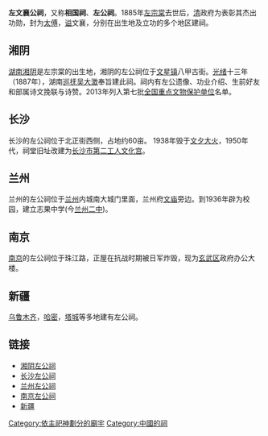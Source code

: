 {{multiple issues|
{{expand|time=2015-09-11T20:58:42+00:00}}
{{no footnotes|time=2015-09-11T20:58:42+00:00}}
{{refimprove|time=2015-09-11T20:58:42+00:00}}
}}
'''左文襄公祠'''，又称'''相国祠'''、'''左公祠'''。1885年[[左宗棠|左宗棠]]去世后，[[清|清]]政府为表彰其杰出功勋，封为[[太傅|太傅]]，[[谥|谥]]文襄，分别在出生地及立功的多个地区建祠。

==湘阴==
{{文物保护单位| 级别 = 全国| 名称 = 左文襄公祠| 编号 = 7-1821 | 分类 = 近现代重要史迹及代表性建筑| 时代 = 1892年| 所在 = [[湖南省|湖南省]][[湘阴县|湘阴县]]| 登录 = 2013年| Cat = 湖南全国重点文物保护单位}}
[[湖南|湖南]][[湘阴|湘阴]]是左宗棠的出生地，湘阴的左公祠位于[[文星镇|文星镇]]八甲古街。[[光绪|光绪]]十三年（1887年），湖南[[巡抚|巡抚]][[吴大澂|吴大澂]]奉旨建此祠。祠内有左公遗像、功业介绍、生前好友和部属诗文挽联与诗赞。2013年列入第七批[[全国重点文物保护单位|全国重点文物保护单位]]名单。

{{湖南全国重点文物保护单位}}

==长沙==
长沙的左公祠位于北正街西侧，占地约60亩。 1938年毁于[[文夕大火|文夕大火]]，1950年代，祠堂旧址改建为[[长沙市第二工人文化宫|长沙市第二工人文化宫]]。

==兰州==
兰州的左公祠位于[[兰州|兰州]]内城南大城门里面，兰州府[[文庙|文庙]]旁边。到1936年辟为校园，建立志果中学(今[[兰州二中|兰州二中]])。

==南京==
[[南京|南京]]的左公祠位于珠江路，正屋在抗战时期被日军炸毁，现为[[玄武区|玄武区]]政府办公大楼。

==新疆==
[[乌鲁木齐|乌鲁木齐]]，[[哈密|哈密]]，[[塔城|塔城]]等多地建有左公祠。

==链接==
* [https://web.archive.org/web/20150509190215/http://www.xiangyin.gov.cn/Item/27106.aspx 湘阴左公祠]
* [http://news.ifeng.com/society/2/200903/0321_344_1071137.shtml 长沙左公祠] {{Wayback|url=http://news.ifeng.com/society/2/200903/0321_344_1071137.shtml |date=20190803183020 }}
* [http://www.wangjiwang.com/newsview.aspx?id=1217 兰州左公祠] {{Wayback|url=http://www.wangjiwang.com/newsview.aspx?id=1217 |date=20160304230322 }}
* [https://web.archive.org/web/20160304195029/http://doc.qkzz.net/article/e153e963-9092-41f8-a94a-9d98defe5cdd_2.htm 南京左公祠]
* [http://www.xjtcsh.gov.cn/tcgk/fwms/201107/t4028a8ab3173f864013174066cbe0023.html 新疆] {{Wayback|url=http://www.xjtcsh.gov.cn/tcgk/fwms/201107/t4028a8ab3173f864013174066cbe0023.html |date=20190803075444 }}

[[Category:依主祀神劃分的廟宇|Category:依主祀神劃分的廟宇]]
[[Category:中國的祠|Category:中國的祠]]
